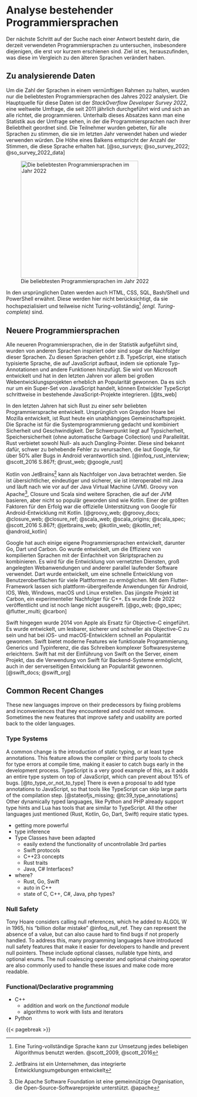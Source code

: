 <!-- # Analyzing existing programming languages -->
# Analyse bestehender Programmiersprachen

<!--
The next step in finding an answer is to investigate currently used programming languages,
especially those that have appeared more recently.
The goal is to find out what they have changed compared to the older languages.
-->
Der nächste Schritt auf der Suche nach einer Antwort besteht darin, die derzeit verwendeten Programmiersprachen zu untersuchen,
insbesondere diejenigen, die erst vor kurzem erschienen sind.
Ziel ist es, herauszufinden, was diese im Vergleich zu den älteren Sprachen verändert haben.

<!-- ## Data to analyze -->
## Zu analysierende Daten

<!--
To keep the number of languages within a reasonable range, only the most popular programming languages of 2022 were analysed.
The primary source for this data is the _StackOverflow Developer Survey 2022_,
a global survey conducted annually since 2011, aimed at anyone who programs.
Below this paragraph one can see a statistic from the survey, where programming languages are ranked according to their popularity.
Participants were asked to vote for all languages they used last year and would use again.
The height of a bar corresponds to the number of votes that language received.
-->
Um die Zahl der Sprachen in einem vernünftigen Rahmen zu halten, wurden nur die beliebtesten Programmiersprachen des Jahres 2022 analysiert.
Die Hauptquelle für diese Daten ist der _StackOverflow Developer Survey 2022_,
eine weltweite Umfrage, die seit 2011 jährlich durchgeführt wird und sich an alle richtet, die programmieren.
Unterhalb dieses Absatzes kann man eine Statistik aus der Umfrage sehen, in der die Programmiersprachen nach ihrer Beliebtheit geordnet sind.
Die Teilnehmer wurden gebeten, für alle Sprachen zu stimmen, die sie im letzten Jahr verwendet haben und wieder verwenden würden.
Die Höhe eines Balkens entspricht der Anzahl der Stimmen, die diese Sprache erhalten hat.
[@so_surveys; @so_survey_2022; @so_survey_2022_data]

<!-- ![Popularity of programming languages in 2022](../data/stackoverflow-survey-2022.png){#fig-fig-so-survey} -->
<!-- TODO: Color should show the prog lang age -->
![Die beliebtesten Programmiersprachen im Jahr 2022](../data/stackoverflow-survey-2022.png){#fig-fig-so-survey height="320"}

<!--
The original data also mentions HTML, CSS, SQL, Bash/Shell, and PowerShell.
These are not considered here because they are highly specialised and in part not Turing-complete.[^tc-note]

[^tc-note]: A Turing-complete language can be used to implement any algorithm. @scott_2009, @scott_2016
-->
In den ursprünglichen Daten werden auch HTML, CSS, SQL, Bash/Shell und PowerShell erwähnt.
Diese werden hier nicht berücksichtigt, da sie hochspezialisiert und teilweise nicht Turing-vollständig[^tc-note] _(engl. Turing-complete)_ sind.

[^tc-note]: Eine Turing-vollständige Sprache kann zur Umsetzung jedes beliebigen Algorithmus benutzt werden. @scott_2009, @scott_2016

<!-- TODO: Reword once age is visible in diagram
According to the StackOverflow Developer Survey 2022, JavaScript (1995), Python (1991), Typescript (2012), Java (1995), C# (2000),
C++ (1985), PHP (1995), C (1978), Go (2009) and Rust (2010) are the ten most widely used programming languages.
On average, these languages are therefore 25 years old.
[@age_prog_langs] -->

## Neuere Programmiersprachen

<!-- TODO Mention that ts is second most popular language -->
<!--
All of the newer programming languages that appear in the statistics are inspired by, or even the successors of, other languages.
These languages include, for example, TypeScript a statically typed language that builds on JavaScript by adding optional type annotations and other features.
Developed and maintained by Microsoft, it has gained considerable popularity in recent years, particularly in large-scale web development projects.
TypeScript's static typing allows for better tooling and increased developer productivity, making it easier to catch bugs early in the development process.
Because it is just a super-set of JavaScript, developers are able to adopt TypeScript incrementally into existing JavaScript projects.
-->
Alle neueren Programmiersprachen, die in der Statistik aufgeführt sind, wurden von anderen Sprachen inspiriert oder sind sogar die Nachfolger dieser Sprachen.
Zu diesen Sprachen gehört z.B. TypeScript, eine statisch typisierte Sprache, die auf JavaScript aufbaut,
indem sie optionale Typ-Annotationen und andere Funktionen hinzufügt.
Sie wird von Microsoft entwickelt und hat in den letzten Jahren vor allem bei großen Webentwicklungsprojekten erheblich an Popularität gewonnen.
Da es sich nur um ein Super-Set von JavaScript handelt, können Entwickler TypeScript schrittweise in bestehende JavaScript-Projekte integrieren.
[@ts_web]

<!--
In recent years, Rust has become a very popular programming language.
Originally developed by Graydon Hoare at Mozilla, Rust is now an independent community project.
The language is designed with systems programming in mind, combining both safety and speed.
With a strong focus on type safety, memory safety (without relying on automatic garbage collection) and concurrency.
Rust prohibits both null and dangling pointers.
These are known to cause hard-to-debug bugs which, according to Google,
are responsible for over 50% of all bugs in Android.
-->
In den letzten Jahren hat sich Rust zu einer sehr beliebten Programmiersprache entwickelt.
Ursprünglich von Graydon Hoare bei Mozilla entwickelt, ist Rust heute ein unabhängiges Gemeinschaftsprojekt.
Die Sprache ist für die Systemprogrammierung gedacht und kombiniert Sicherheit und Geschwindigkeit.
Der Schwerpunkt liegt auf Typsicherheit, Speichersicherheit (ohne automatische Garbage Collection) und Parallelität.
Rust verbietet sowohl Null- als auch Dangling-Pointer.
Diese sind bekannt dafür, schwer zu behebende Fehler zu verursachen, die laut Google,
für über 50% aller Bugs in Android verantwortlich sind.
[@infoq_rust_interview; @scott_2016 S.867f; @rust_web; @google_rust]

<!--
Kotlin from JetBrains^[JetBrains is a company that develops integrated development environments] can be seen as the successor to Java.
It is more concise, expressive and secure, interoperates with Java and continues to run on the Java Virtual Machine (JVM).
Apache's^[The Apache Software Foundation is a nonprofit organisation supporting open source software projects. @apache] Groovy, Closure and Scala are further languages based on the JVM
that have not gained as much popularity as Kotlin.
One of the biggest factors in its success has been Google's official support for Android development using Kotlin.
-->
Kotlin von JetBrains^[JetBrains ist ein Unternehmen, das integrierte Entwicklungsumgebungen entwickelt] kann als Nachfolger von Java betrachtet werden.
Sie ist übersichtlicher, eindeutiger und sicherer, sie ist interoperabel mit Java und läuft nach wie vor auf der Java Virtual Machine (JVM).
Groovy von Apache^[Die Apache Software Foundation ist eine gemeinnützige Organisation, die Open-Source-Softwareprojekte unterstützt. @apache], Closure und Scala sind weitere Sprachen, die auf der JVM basieren,
aber nicht so populär geworden sind wie Kotlin.
Einer der größten Faktoren für den Erfolg war die offizielle Unterstützung von Google für Android-Entwicklung mit Kotlin.
[@groovy_web; @groovy_docs; @closure_web; @closure_ref; @scala_web; @scala_origins; @scala_spec; @scott_2016 S.867f; @jetbrains_web; @kotlin_web; @kotlin_ref; @android_kotlin]

<!--
Google has also created some programming languages of their own, including Go, Dart and Carbon.
Go was created to combine the efficiency of compiled languages with the simplicity of scripting languages.
It is used for building networked services, large-scale web applications and other concurrent software.
Dart was developed to provide fast user interface development across multiple platforms.
Using the flutter framework one can create cross-platform apps for Android, IOS, Web, Windows, macOS and Linux.
Carbon, an experimental successor to C++, is the most recent project.
It was released at the end of 2022 and is still far from mature. -->
Google hat auch einige eigene Programmiersprachen entwickelt, darunter Go, Dart und Carbon.
Go wurde entwickelt, um die Effizienz von kompilierten Sprachen mit der Einfachheit von Skriptsprachen zu kombinieren.
Es wird für die Entwicklung von vernetzten Diensten, groß angelegten Webanwendungen und anderer parallel laufender Software verwendet.
Dart wurde entwickelt, um eine schnelle Entwicklung von Benutzeroberflächen für viele Plattformen zu ermöglichen.
Mit dem Flutter-Framework lassen sich plattform-übergreifende Anwendungen für Android, IOS, Web, Windows, macOS und Linux erstellen.
Das jüngste Projekt ist Carbon, ein experimenteller Nachfolger für C++.
Es wurde Ende 2022 veröffentlicht und ist noch lange nicht ausgereift.
[@go_web; @go_spec; @flutter_multi; @carbon]

<!--
Swift, on the other hand, was introduced by Apple in 2014 as a replacement for Objective-C.
It was designed to be more readable, safer and faster than Objective-C and has quickly gained popularity in the iOS and macOS development community.
Swift offers modern language features like functional programming, generics and type inference, making it easier to write complex software systems.
Swift has also gained popularity in server-side development with the introduction of Swift on the server, a project that enables the use of Swift for backend systems. -->
<!-- TODO Refine sources -->
Swift hingegen wurde 2014 von Apple als Ersatz für Objective-C eingeführt.
Es wurde entwickelt, um lesbarer, sicherer und schneller als Objective-C zu sein
und hat bei iOS- und macOS-Entwicklern schnell an Popularität gewonnen.
Swift bietet moderne Features wie funktionale Programmierung, Generics und Typinferenz,
die das Schreiben komplexer Softwaresysteme erleichtern.
Swift hat mit der Einführung von Swift on the Server, einem Projekt,
das die Verwendung von Swift für Backend-Systeme ermöglicht,
auch in der serverseitigen Entwicklung an Popularität gewonnen.
[@swift_docs; @swift_org]

<!-- TODO mention that most languages are open source
Swift is also open-source, meaning that developers from all around the world can contribute to its development and evolution. -->

<!-- - __TODO__
  - Julia: Developed to be used in scientific, engineering, and technical computing, Julia is a high-performance, high-level dynamic programming language. It is designed to be easy to use and has a syntax similar to that of MATLAB or Python. Julia is particularly well-suited for data science and numerical computing and it's been gaining popularity among researchers and data scientists. -->

## Common Recent Changes

These new languages improve on their predecessors by fixing problems and inconveniences that they encountered and could not remove.
Sometimes the new features that improve safety and usability are ported back to the older languages.

### Type Systems

A common change is the introduction of static typing, or at least type annotations.
This feature allows the compiler or third party tools to check for type errors at compile time,
making it easier to catch bugs early in the development process.
TypeScript is a very good example of this, as it adds an entire type system on top of JavaScript,
which can prevent about 15% of bugs.
[@to_type_or_not_to_type]
There is even a proposal to add type annotations to JavaScript,
so that tools like TypeScript can skip large parts of the compilation step.
[@stateofjs_missing; @tc39_type_annotations]
Other dynamically typed languages, like Python and PHP already support type hints and Lua has tools that are similar to TypeScript.
All the other languages just mentioned (Rust, Kotlin, Go, Dart, Swift) require static types.

- getting more powerful
- type inference
- Type Classes have been adapted
  - easily extend the functionality of uncontrollable 3rd parties
  - Swift protocols
  - C++23 concepts
  - Rust traits
  - Java, C# Interfaces?
- where?
  - Rust, Go, Swift
  - auto in C++
  - state of C, C++, C#, Java, php types?


### Null Safety

Tony Hoare considers calling null references, which he added to ALGOL W in 1965, his "billion dollar mistake" @infoq_null_ref.
They can represent the absence of a value, but can also cause hard to find bugs if not properly handled.
To address this, many programming languages have introduced null safety features that make it easier for developers to handle and prevent null pointers.
These include optional classes, nullable type hints, and optional enums.
The null coalescing operator and optional chaining operator are also commonly used to handle these issues and make code more readable.
<!-- TODO Citation needed -->

<!-- - null safety
  - explain what it means
  - mention "the billion dollar mistake"
  - Ts
    - checks for "undefined" and "null" at compile time
  - Rust
    - null safe by design
    - Option enum
  - Java
    - Optional class
  - C#
    - checks for values that could be null at compile time
    - nullable type: T?
  - C++
    - added std::optional
  - PHP
    - added nullable type hint
  - Kotlin
    - has nullable types
    - checks for null safety at compile time
  - Dart
    - Version 2.0 added opt-in null safety checks
    - Version 3.0 requires null safety checks
  - Swift
    - optional enum (works similar to Rust)
  - optional/nullable type
    - often indicated by putting a "?" after the types name: "Type?"
  - Null coalescing operator
    - Js, Ts, C#, Kotlin, Dart, Swift, PHP, Ruby
  - Optional chaining / Null conditional operator
    - Js, Ts, C#, PHP (Null-safe operator), Kotlin (Safe calls), Dart, Swift -->

### Functional/Declarative programming

- C++
  - addition and work on the _functional_ module
  - algorithms to work with lists and iterators
- Python

<!-- ## Results

### Problems of current and past programming languages

- Parallelization
- (Uncontrolled) Undefined Behaviour
  - https://blog.sigplan.org/2021/11/18/undefined-behavior-deserves-a-better-reputation
- Side Effect Safety, Non-local reasoning, Sand Boxing
  - https://www.reddit.com/r/ProgrammingLanguages/comments/9eqrfy/comment/e5s3vhb/?utm_source=share&utm_medium=web2x&context=3
  - The code that we read is not understandable in isolation. For example, taking C++: `call(foo);`, is `foo` modified? Dunno.
    - https://www.reddit.com/r/ProgrammingLanguages/comments/9eqrfy/comment/e5v3vj5/?utm_source=share&utm_medium=web2x&context=3
  - Solved by: Koka
- Cannot rewind time while debugging
  - [Reversible Computation: Extending Horizons of Computing](https://link.springer.com/content/pdf/10.1007/978-3-030-47361-7.pdf)
- Rust solves most of these, but a watered-down version which only loses a bit of efficiency could probably help a lot. [Source](https://www.reddit.com/r/ProgrammingLanguages/comments/9eqrfy/comment/e5v3vj5/?utm_source=share&utm_medium=web2x&context=3) => Basically what Rym tries to be :)

### Problems of new programming languages

- https://www.quora.com/What-are-the-biggest-problems-with-modern-programming-languages?share=1
- There are too many of them
- No innovation
  - Too conservative, offer no real improvement to what came before
  - No clear gain to switching to this language
- Being specific to one problem
  - do interesting thing X but do not advance in all other places

### Qualities of a good programming language

- (progressively having to learn new parts / not having to learn everything at once) makes the language easier to learn
  - see talk about type classes, concept is from Swift
  - begin with a simple script like Python and be able to make it complex over time
- future proof
  - reserved keywords: try, catch, throw, ..
  - allow breaking changes (semantic versioning), Rust good, Python ok, Js/C++ bad, C does not extend language anymore but rather core-libs right?
- Good Package Manager
  - https://www.reddit.com/r/ProgrammingLanguages/comments/zqjf47/a_good_dependency_manager_for_a_new_programming/
  - https://futhark-lang.org/blog/2018-07-20-the-future-futhark-package-manager.html -->


<!-- [Programming Language Explorations](https://rtoal.github.io/ple) -->

{{< pagebreak >}}

